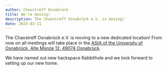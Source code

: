 ```yaml
---
author: Chaostreff Osnabrück
title: We're moving!
description: The Chaostreff Osnabrück e.V. is moving!
date: 2023-02-11
---
```


The Chaostreff Osnabrück e.V. is moving to a new dedicated location!
From now on all meetings will take place in the [AStA of the University of Osnabrück, Alte Münze 12, 49074 Osnabrück](/en/hackspace#directions).

We have named out new hackspace Rabbithole and we look forward to setting up our new home.
